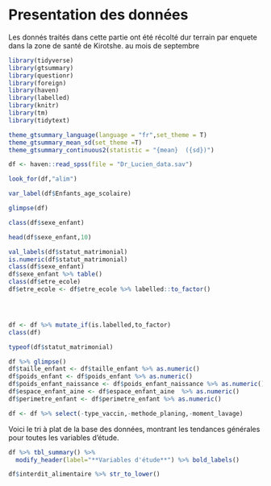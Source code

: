# Presentation des données

Les donnés traités dans cette partie ont été récolté dur terrain par enquete dans la zone de santé de Kirotshe. au mois de septembre

```r
library(tidyverse)
library(gtsummary)
library(questionr)
library(foreign)
library(haven)
library(labelled)
library(knitr)
library(tm)
library(tidytext)
```



```r
theme_gtsummary_language(language = "fr",set_theme = T)
theme_gtsummary_mean_sd(set_theme =T)
theme_gtsummary_continuous2(statistic = "{mean}  ({sd})")

```




```r
df <- haven::read_spss(file = "Dr_Lucien_data.sav")
```


```r
look_for(df,"alim")
```

```r
var_label(df$Enfants_age_scolaire)
```

```r
glimpse(df)
```
```r
class(df$sexe_enfant)
```
```r
head(df$sexe_enfant,10)
```

```r
val_labels(df$statut_matrimonial)
is.numeric(df$statut_matrimonial)
class(df$sexe_enfant)
df$sexe_enfant %>% table()
class(df$etre_ecole)
df$etre_ecole <- df$etre_ecole %>% labelled::to_factor()




df <- df %>% mutate_if(is.labelled,to_factor)
class(df)

```

```r

typeof(df$statut_matrimonial)
```


```r
df %>% glimpse()
df$taille_enfant <- df$taille_enfant %>% as.numeric()
df$poids_enfant <- df$poids_enfant %>% as.numeric()
df$poids_enfant_naissance <- df$poids_enfant_naissance %>% as.numeric()
df$espace_enfant_aine <- df$espace_enfant_aine  %>% as.numeric()
df$perimetre_enfant <- df$perimetre_enfant %>% as.numeric()

```

```r
df <- df %>% select(-type_vaccin,-methode_planing,-moment_lavage)
```

Voici le tri à plat de la base des données, montrant les tendances générales pour toutes les variables d'étude.

```r
df %>% tbl_summary() %>%  
  modify_header(label="**Variables d'étude**") %>% bold_labels()
```

```r
df$interdit_alimentaire %>% str_to_lower()
```


